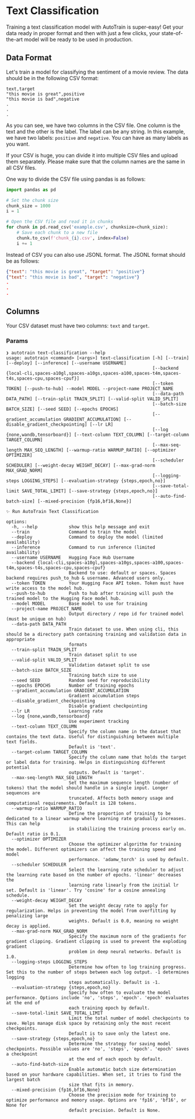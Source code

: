 # Text Classification

Training a text classification model with AutoTrain is super-easy! Get your data ready in
proper format and then with just a few clicks, your state-of-the-art model will be ready to
be used in production.

## Data Format

Let's train a model for classifying the sentiment of a movie review. The data should be
in the following CSV format:

```csv
text,target
"this movie is great",positive
"this movie is bad",negative
.
.
.
```

As you can see, we have two columns in the CSV file. One column is the text and the other
is the label. The label can be any string. In this example, we have two labels: `positive`
and `negative`. You can have as many labels as you want.

If your CSV is huge, you can divide it into multiple CSV files and upload them separately.
Please make sure that the column names are the same in all CSV files.

One way to divide the CSV file using pandas is as follows:

```python
import pandas as pd

# Set the chunk size
chunk_size = 1000
i = 1

# Open the CSV file and read it in chunks
for chunk in pd.read_csv('example.csv', chunksize=chunk_size):
    # Save each chunk to a new file
    chunk.to_csv(f'chunk_{i}.csv', index=False)
    i += 1
```

Instead of CSV you can also use JSONL format. The JSONL format should be as follows:

```json
{"text": "this movie is great", "target": "positive"}
{"text": "this movie is bad", "target": "negative"}
.
.
.
```

## Columns

Your CSV dataset must have two columns: `text` and `target`.


### Params

```
❯ autotrain text-classification --help
usage: autotrain <command> [<args>] text-classification [-h] [--train] [--deploy] [--inference] [--username USERNAME]
                                                        [--backend {local-cli,spaces-a10gl,spaces-a10gs,spaces-a100,spaces-t4m,spaces-t4s,spaces-cpu,spaces-cpuf}]
                                                        [--token TOKEN] [--push-to-hub] --model MODEL --project-name PROJECT_NAME
                                                        [--data-path DATA_PATH] [--train-split TRAIN_SPLIT] [--valid-split VALID_SPLIT]
                                                        [--batch-size BATCH_SIZE] [--seed SEED] [--epochs EPOCHS]
                                                        [--gradient_accumulation GRADIENT_ACCUMULATION] [--disable_gradient_checkpointing] [--lr LR]
                                                        [--log {none,wandb,tensorboard}] [--text-column TEXT_COLUMN] [--target-column TARGET_COLUMN]
                                                        [--max-seq-length MAX_SEQ_LENGTH] [--warmup-ratio WARMUP_RATIO] [--optimizer OPTIMIZER]
                                                        [--scheduler SCHEDULER] [--weight-decay WEIGHT_DECAY] [--max-grad-norm MAX_GRAD_NORM]
                                                        [--logging-steps LOGGING_STEPS] [--evaluation-strategy {steps,epoch,no}]
                                                        [--save-total-limit SAVE_TOTAL_LIMIT] [--save-strategy {steps,epoch,no}]
                                                        [--auto-find-batch-size] [--mixed-precision {fp16,bf16,None}]

✨ Run AutoTrain Text Classification

options:
  -h, --help            show this help message and exit
  --train               Command to train the model
  --deploy              Command to deploy the model (limited availability)
  --inference           Command to run inference (limited availability)
  --username USERNAME   Hugging Face Hub Username
  --backend {local-cli,spaces-a10gl,spaces-a10gs,spaces-a100,spaces-t4m,spaces-t4s,spaces-cpu,spaces-cpuf}
                        Backend to use: default or spaces. Spaces backend requires push_to_hub & username. Advanced users only.
  --token TOKEN         Your Hugging Face API token. Token must have write access to the model hub.
  --push-to-hub         Push to hub after training will push the trained model to the Hugging Face model hub.
  --model MODEL         Base model to use for training
  --project-name PROJECT_NAME
                        Output directory / repo id for trained model (must be unique on hub)
  --data-path DATA_PATH
                        Train dataset to use. When using cli, this should be a directory path containing training and validation data in appropriate
                        formats
  --train-split TRAIN_SPLIT
                        Train dataset split to use
  --valid-split VALID_SPLIT
                        Validation dataset split to use
  --batch-size BATCH_SIZE
                        Training batch size to use
  --seed SEED           Random seed for reproducibility
  --epochs EPOCHS       Number of training epochs
  --gradient_accumulation GRADIENT_ACCUMULATION
                        Gradient accumulation steps
  --disable_gradient_checkpointing
                        Disable gradient checkpointing
  --lr LR               Learning rate
  --log {none,wandb,tensorboard}
                        Use experiment tracking
  --text-column TEXT_COLUMN
                        Specify the column name in the dataset that contains the text data. Useful for distinguishing between multiple text fields.
                        Default is 'text'.
  --target-column TARGET_COLUMN
                        Specify the column name that holds the target or label data for training. Helps in distinguishing different potential
                        outputs. Default is 'target'.
  --max-seq-length MAX_SEQ_LENGTH
                        Set the maximum sequence length (number of tokens) that the model should handle in a single input. Longer sequences are
                        truncated. Affects both memory usage and computational requirements. Default is 128 tokens.
  --warmup-ratio WARMUP_RATIO
                        Define the proportion of training to be dedicated to a linear warmup where learning rate gradually increases. This can help
                        in stabilizing the training process early on. Default ratio is 0.1.
  --optimizer OPTIMIZER
                        Choose the optimizer algorithm for training the model. Different optimizers can affect the training speed and model
                        performance. 'adamw_torch' is used by default.
  --scheduler SCHEDULER
                        Select the learning rate scheduler to adjust the learning rate based on the number of epochs. 'linear' decreases the
                        learning rate linearly from the initial lr set. Default is 'linear'. Try 'cosine' for a cosine annealing schedule.
  --weight-decay WEIGHT_DECAY
                        Set the weight decay rate to apply for regularization. Helps in preventing the model from overfitting by penalizing large
                        weights. Default is 0.0, meaning no weight decay is applied.
  --max-grad-norm MAX_GRAD_NORM
                        Specify the maximum norm of the gradients for gradient clipping. Gradient clipping is used to prevent the exploding gradient
                        problem in deep neural networks. Default is 1.0.
  --logging-steps LOGGING_STEPS
                        Determine how often to log training progress. Set this to the number of steps between each log output. -1 determines logging
                        steps automatically. Default is -1.
  --evaluation-strategy {steps,epoch,no}
                        Specify how often to evaluate the model performance. Options include 'no', 'steps', 'epoch'. 'epoch' evaluates at the end of
                        each training epoch by default.
  --save-total-limit SAVE_TOTAL_LIMIT
                        Limit the total number of model checkpoints to save. Helps manage disk space by retaining only the most recent checkpoints.
                        Default is to save only the latest one.
  --save-strategy {steps,epoch,no}
                        Determine the strategy for saving model checkpoints. Possible values are 'no', 'steps', 'epoch'. 'epoch' saves a checkpoint
                        at the end of each epoch by default.
  --auto-find-batch-size
                        Enable automatic batch size determination based on your hardware capabilities. When set, it tries to find the largest batch
                        size that fits in memory.
  --mixed-precision {fp16,bf16,None}
                        Choose the precision mode for training to optimize performance and memory usage. Options are 'fp16', 'bf16', or None for
                        default precision. Default is None.
```
